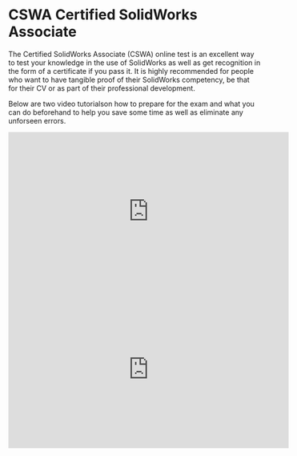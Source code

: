 # CSWA Certified SolidWorks Associate
The Certified SolidWorks Associate (CSWA) online test is an excellent way to test your knowledge in the use of SolidWorks as well as get recognition in the form of a certificate if you pass it. It is highly recommended for people who want to have tangible proof of their SolidWorks competency, be that for their CV or as part of their professional development.

Below are two video tutorialson how to prepare for the exam and what you can do beforehand to help you save some time as well as eliminate any unforseen errors.

<iframe width="560" height="315" src="https://www.youtube.com/embed/CqKerHliB_s" frameborder="0" allow="accelerometer; autoplay; encrypted-media; gyroscope; picture-in-picture" allowfullscreen></iframe>

<iframe width="560" height="315" src="https://www.youtube.com/embed/-h7sP8FKKqs" frameborder="0" allow="accelerometer; autoplay; encrypted-media; gyroscope; picture-in-picture" allowfullscreen></iframe>

